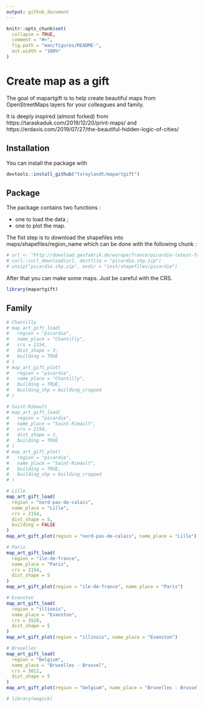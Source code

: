 ```yaml
---
output: github_document
---
```


<!-- README.md is generated from README.Rmd. Please edit that file -->

```r
knitr::opts_chunk$set(
  collapse = TRUE,
  comment = "#>",
  fig.path = "man/figures/README-",
  out.width = "100%"
)
```

# Create map as a gift

The goal of mapartgift is to help create beautiful maps from OpenStreetMaps layers for your colleagues and family.

It is deeply inspired (almost forked) from https://taraskaduk.com/2019/12/20/print-maps/ and https://erdavis.com/2019/07/27/the-beautiful-hidden-logic-of-cities/ 

## Installation

You can install the package with 

``` r
devtools::install_github("tvroylandt/mapartgift")
```
## Package

The package contains two functions :

+ one to load the data ;
+ one to plot the map.

The fist step is to download the shapefiles into maps/shapefiles/region_name which can be done with the following chunk :

```r
# url <- "http://download.geofabrik.de/europe/france/picardie-latest-free.shp.zip"
# curl::curl_download(url, destfile = "picardie.shp.zip")
# unzip("picardie.shp.zip", exdir = "inst/shapefiles/picardie")
```

After that you can make some maps. Just be careful with the CRS.

```r
library(mapartgift)
```

## Family

```r


# Chantilly
# map_art_gift_load(
#   region = "picardie",
#   name_place = "Chantilly",
#   crs = 2154,
#   dist_shape = 3,
#   building = TRUE
# )
# map_art_gift_plot(
#   region = "picardie",
#   name_place = "Chantilly",
#   building = TRUE,
#   building_shp = building_cropped
# )

# Saint-Rimault
# map_art_gift_load(
#   region = "picardie",
#   name_place = "Saint-Rimault",
#   crs = 2154,
#   dist_shape = 2,
#   building = TRUE
# )
# map_art_gift_plot(
#   region = "picardie",
#   name_place = "Saint-Rimault",
#   building = TRUE,
#   building_shp = building_cropped
# )

# Lille
map_art_gift_load(
  region = "nord-pas-de-calais",
  name_place = "Lille",
  crs = 2154,
  dist_shape = 5,
  building = FALSE
)
map_art_gift_plot(region = "nord-pas-de-calais", name_place = "Lille")

# Paris
map_art_gift_load(
  region = "ile-de-france",
  name_place = "Paris",
  crs = 2154,
  dist_shape = 5
)
map_art_gift_plot(region = "ile-de-france", name_place = "Paris")

# Evanston
map_art_gift_load(
  region = "illinois",
  name_place = "Evanston",
  crs = 3528,
  dist_shape = 5
)
map_art_gift_plot(region = "illinois", name_place = "Evanston")

# Bruxelles
map_art_gift_load(
  region = "belgium",
  name_place = "Bruxelles - Brussel",
  crs = 3812,
  dist_shape = 5
)
map_art_gift_plot(region = "belgium", name_place = "Bruxelles - Brussel")
```


```r
# library(magick)

```





















